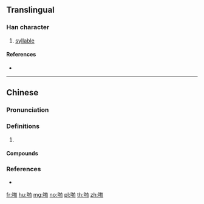 ==Translingual==

===Han character===
{{Han char|rn=30|rad=口|as=08|sn=11|four=66000|canj=RQHA|ids=⿰口拍}}

# [[syllable]]

====References====
* {{Han ref|kx=0196.261|hdz=10636.040|uh=556A|ud=21866|bh=B0D4|bd=45268}}

----

==Chinese==
{{zh-forms}}

===Pronunciation===
{{zh-pron
|m=pā
|c=paa1,paak1
|cat=
}}

===Definitions===
{{zh-hanzi}}

# {{rfdef|zh}}

====Compounds====
{{zh-der|啪啪啪|啪啦|劈劈啪啪|啪嚓|劈里啪啦|劈啪|啪嗒}}

===References===
* {{R:yue:mfccd}}

[[fr:啪]]
[[hu:啪]]
[[mg:啪]]
[[no:啪]]
[[pl:啪]]
[[th:啪]]
[[zh:啪]]